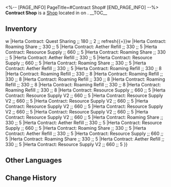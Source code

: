 <%-- [PAGE_INFO]
PageTitle=#Contract Shop#
[END_PAGE_INFO] --%>
{{Stub}}
{{Location Infobox
|title    = {{Icon/White|Icon Shop Payment.png}} Contract Shop
|image    = Shop Contract Shop.png
|type     = Shop
|world    = <!--to be added-->
|region   = 
|area     = <!--to be added-->
|subarea  = 
}}
{{Description|{{tx}}}}
'''Contract Shop''' is a [[Shop]] located in <!--area--> on <!--world-->.
<!--
It is operated by [[<shopkeeper>]].
-->
__TOC__

==Inventory==
{{Shop|shop=Contract Shop|currency=Oneiric Shard|refresh=1|total=1
|Herta Contract: Trailblaze Aid ;; 880 ;; 1
|Herta Contract: Fuel Refill ;; 240 ;; 1 ;; refresh{{=}}w
|Herta Contract: Quest Sharing ;; 180 ;; 2 ;; refresh{{=}}w
|Herta Contract: Roaming Share ;; 330 ;; 5
|Herta Contract: Aether Refill ;; 330 ;; 5
|Herta Contract: Resource Supply ;; 660 ;; 5
|Herta Contract: Roaming Share ;; 330 ;; 5
|Herta Contract: Aether Refill ;; 330 ;; 5
|Herta Contract: Resource Supply ;; 660 ;; 5
|Herta Contract: Roaming Share ;; 330 ;; 5
|Herta Contract: Aether Refill ;; 330 ;; 5
|Herta Contract: Roaming Refill ;; 330 ;; 8
|Herta Contract: Roaming Refill ;; 330 ;; 8
|Herta Contract: Roaming Refill ;; 330 ;; 8
|Herta Contract: Roaming Refill ;; 330 ;; 8
|Herta Contract: Roaming Refill ;; 330 ;; 8
|Herta Contract: Roaming Refill ;; 330 ;; 8
|Herta Contract: Roaming Refill ;; 330 ;; 8
|Herta Contract: Resource Supply ;; 660 ;; 5
|Herta Contract: Resource Supply V2 ;; 660 ;; 5
|Herta Contract: Resource Supply V2 ;; 660 ;; 5
|Herta Contract: Resource Supply V2 ;; 660 ;; 5
|Herta Contract: Resource Supply V2 ;; 660 ;; 5
|Herta Contract: Resource Supply V2 ;; 660 ;; 5
|Herta Contract: Resource Supply V2 ;; 660 ;; 5
|Herta Contract: Resource Supply V2 ;; 660 ;; 5
|Herta Contract: Roaming Share ;; 330 ;; 5
|Herta Contract: Aether Refill ;; 330 ;; 5
|Herta Contract: Resource Supply ;; 660 ;; 5
|Herta Contract: Roaming Share ;; 330 ;; 5
|Herta Contract: Aether Refill ;; 330 ;; 5
|Herta Contract: Resource Supply ;; 660 ;; 5
|Herta Contract: Roaming Share ;; 330 ;; 5
|Herta Contract: Aether Refill ;; 330 ;; 5
|Herta Contract: Resource Supply V2 ;; 660 ;; 5
}}
<!--
==Location==
{{Map Embed|<map name>|<marker id>}}
--><!--
==Achievements==
{{Achievements by Category Table|topic=Contract Shop}}
-->
==Other Languages==
{{Other Languages
|en   = Contract Shop
|zhs  = 协议商店
|zht  = 協議商店
|ja   = 協定ショップ
|ko   = 협의 상점
|es   = Contratos de Herta
|fr   = Contrats
|ru   = Контракты
|th   = ร้านค้าพันธสัญญา
|vi   = Tiệm Hiệp Thương
|de   = Vertragsgeschäft
|id   = Toko Perjanjian
|pt   = Loja de Contratos
}}

==Change History==
{{Change History|1.0}}
